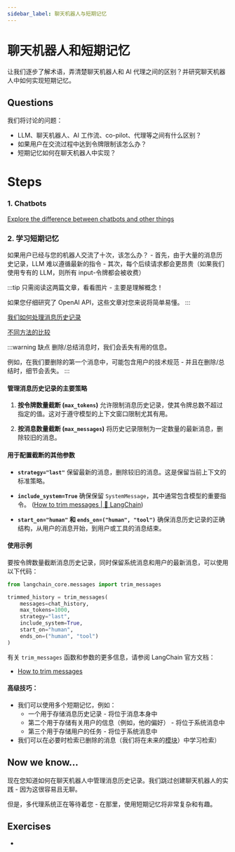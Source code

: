 ```yaml
---
sidebar_label: 聊天机器人与短期记忆
---
```


# 聊天机器人和短期记忆

让我们逐步了解术语，弄清楚聊天机器人和 AI 代理之间的区别？并研究聊天机器人中如何实现短期记忆。

## Questions

我们将讨论的问题：
- LLM、聊天机器人、AI 工作流、co-pilot、代理等之间有什么区别？
- 如果用户在交流过程中达到令牌限制该怎么办？
- 短期记忆如何在聊天机器人中实现？

# Steps

### 1. Chatbots

[Explore the difference between chatbots and other things](https://excalidraw.com/#json=zjh38Ls_XMRTsUO60aur5,2ieU4682rDovB05fL_KgOw)

### 2. 学习短期记忆

如果用户已经与您的机器人交流了十次，该怎么办？
    - 首先，由于大量的消息历史记录，LLM 难以遵循最新的指令
    - 其次，每个后续请求都会更昂贵（如果我们使用专有的 LLM，则所有 input-令牌都会被收费）

:::tip
只需阅读这两篇文章，看看图片 - 主要是理解概念！

如果您仔细研究了 OpenAI API，这些文章对您来说将简单易懂。
:::

[我们如何处理消息历史记录](https://langchain-ai.github.io/langgraph/concepts/memory/#summarizing-past-conversations)

[不同方法的比较](https://www.pinecone.io/learn/series/langchain/langchain-expression-language/)

:::warning 缺点
删除/总结消息时，我们会丢失有用的信息。

例如，在我们要删除的第一个消息中，可能包含用户的技术规范 - 并且在删除/总结时，细节会丢失。
:::

#### 管理消息历史记录的主要策略

1. **按令牌数量截断 (`max_tokens`)**
   允许限制消息历史记录，使其令牌总数不超过指定的值。这对于遵守模型的上下文窗口限制尤其有用。

2. **按消息数量截断 (`max_messages`)**
   将历史记录限制为一定数量的最新消息，删除较旧的消息。

#### 用于配置截断的其他参数

- **`strategy="last"`**
  保留最新的消息，删除较旧的消息。这是保留当前上下文的标准策略。

- **`include_system=True`**
  确保保留 `SystemMessage`，其中通常包含模型的重要指令。 ([How to trim messages | 🦜️ LangChain](https://python.langchain.com/docs/how_to/trim_messages/?utm_source=chatgpt.com))

- **`start_on="human"` 和 `ends_on=("human", "tool")`**
  确保消息历史记录的正确结构，从用户的消息开始，到用户或工具的消息结束。

#### 使用示例

要按令牌数量截断消息历史记录，同时保留系统消息和用户的最新消息，可以使用以下代码：

```python
from langchain_core.messages import trim_messages

trimmed_history = trim_messages(
    messages=chat_history,
    max_tokens=1000,
    strategy="last",
    include_system=True,
    start_on="human",
    ends_on=("human", "tool")
)
```

有关 `trim_messages` 函数和参数的更多信息，请参阅 LangChain 官方文档：

- [How to trim messages](https://python.langchain.com/docs/how_to/trim_messages/)

#### 高级技巧：

- 我们可以使用多个短期记忆，例如：
    - 一个用于存储消息历史记录 - 将位于消息本身中
    - 第二个用于存储有关用户的信息（例如，他的偏好） - 将位于系统消息中
    - 第三个用于存储用户的任务 - 将位于系统消息中
- 我们可以在必要时检索已删除的消息（我们将在未来的[模块](./rag/index)）中学习检索）

## Now we know...

现在您知道如何在聊天机器人中管理消息历史记录。我们跳过创建聊天机器人的实践 - 因为这很容易且无聊。

但是，多代理系统正在等待着您 - 在那里，使用短期记忆将非常复杂和有趣。

## Exercises

-
